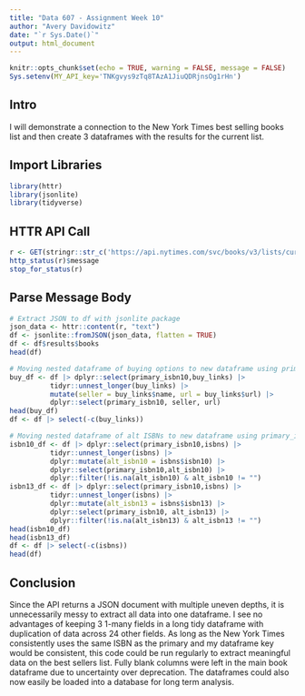 ```yaml
---
title: "Data 607 - Assignment Week 10"
author: "Avery Davidowitz"
date: "`r Sys.Date()`"
output: html_document
---
```


```r
knitr::opts_chunk$set(echo = TRUE, warning = FALSE, message = FALSE)
Sys.setenv(MY_API_key='TNKgvys9zTq8TAzA1JiuQDRjnsOg1rHn')
```

## Intro
I will demonstrate a connection to the New York Times best selling books list and then create 3 dataframes with the results for the current list.

## Import Libraries
```r
library(httr)
library(jsonlite)
library(tidyverse)
```

## HTTR API Call
```r
r <- GET(stringr::str_c('https://api.nytimes.com/svc/books/v3/lists/current/hardcover-fiction.json?api-key=',Sys.getenv("MY_API_key")))
http_status(r)$message
stop_for_status(r)
```

## Parse Message Body
```r
# Extract JSON to df with jsonlite package
json_data <- httr::content(r, "text")
df <- jsonlite::fromJSON(json_data, flatten = TRUE)
df <- df$results$books
head(df)

# Moving nested dataframe of buying options to new dataframe using primary_isbn10 as a key
buy_df <- df |> dplyr::select(primary_isbn10,buy_links) |>
          tidyr::unnest_longer(buy_links) |>
          mutate(seller = buy_links$name, url = buy_links$url) |>
          dplyr::select(primary_isbn10, seller, url)
head(buy_df)
df <- df |> select(-c(buy_links))

# Moving nested dataframe of alt ISBNs to new dataframe using primary_isbn10 as a key
isbn10_df <- df |> dplyr::select(primary_isbn10,isbns) |>
          tidyr::unnest_longer(isbns) |>
          dplyr::mutate(alt_isbn10 = isbns$isbn10) |>
          dplyr::select(primary_isbn10,alt_isbn10) |>
          dplyr::filter(!is.na(alt_isbn10) & alt_isbn10 != "")
isbn13_df <- df |> dplyr::select(primary_isbn10,isbns) |>
          tidyr::unnest_longer(isbns) |>
          dplyr::mutate(alt_isbn13 = isbns$isbn13) |>
          dplyr::select(primary_isbn10, alt_isbn13) |>
          dplyr::filter(!is.na(alt_isbn13) & alt_isbn13 != "")
head(isbn10_df)
head(isbn13_df)
df <- df |> select(-c(isbns))
head(df)
```
## Conclusion
Since the API returns a JSON document with multiple uneven depths, it is unnecessarily messy to extract all data into one dataframe. I see no advantages of keeping 3 1-many fields in a long tidy dataframe with duplication of data across 24 other fields. As long as the New York Times consistently uses the same ISBN as the primary and my dataframe key would be consistent, this code could be run regularly to extract meaningful data on the best sellers list. Fully blank columns were left in the main book dataframe due to uncertainty over deprecation. The dataframes could also now easily be loaded into a database for long term analysis.
